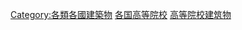 {{Categories by country|nocat}}

[[Category:各類各國建築物|Category:各類各國建築物]]
[[Category:各国高等院校|]]
[[Category:高等院校建筑物|]]